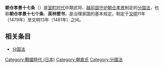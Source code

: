 '''朝仓孝景十七条'''（{{lang-ja|'''朝倉敏景十七箇条'''}}）是[[室町时代|室町时代]]中期武将、[[越前国|越前国]][[守护|守护]][[朝仓孝景|朝仓孝景]]制定的[[分国法|分国法]]，也称'''朝仓孝景十七个条'''、'''英林壁书'''，是治理家国的基本规定。制定于[[文明_(年号)|文明]]11年（1479年）至文明13年（1481年）之间。

== 相关条目 ==
* [[分国法|分国法]]

[[Category:戰國時代_(日本)|Category:戰國時代 (日本)]]
[[Category:朝倉氏|Category:朝倉氏]]
[[Category:分國法|Category:分國法]]
